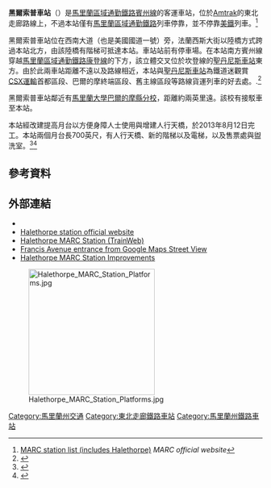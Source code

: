 {{Infobox station
 | name=黑爾索普<br />{{lang|en|Halethorpe}}
 | type=[[馬里蘭區域通勤鐵路|馬里蘭區域通勤鐵路]]車站
 | image=Halethorpe MARC station, August 2013.jpg
 | image_size=
 | image_caption=改建後的黑爾索普車站
 | address=[[馬里蘭州|馬里蘭州]]{{link-en|黑爾索普 (馬里蘭州)|Halethorpe, Maryland|黑爾索普}}{{link-en|美國國道1號 (馬里蘭州)|U.S. Route 1 in Maryland|西南林蔭路}}5833號
 | coordinates={{Coord|39.2385|-76.6911|type:railwaystation_region:US-MD|display=inline,title}}
 | line=[[東北走廊|東北走廊]]
 | other= {{bus icon}} {{link-en|MTA馬里蘭77號線|Route 77 (MTA Maryland)|MTA巴士77}}<br/> [[File:UMBC_Transit.png|35px]] {{link-en|UMBC交通|UMBC Transit|UMBC黑爾索普線}}
 | platform=2個[[側式月台|側式月台]]
 | tracks=4條
 | parking=有
 | bicycle=可
 | passengers=
 | pass_year=
 | pass_percent=
 | pass_system=
 | opened=
 | rebuilt=2013年
 | ADA=是
 | code=
 | owned=[[美鐵|美鐵]]
 | zone=
 | services= {{Adjacent stations|system=MARC|line=Penn Line|left=BWI Airport|right=West Baltimore}}
}}
'''黑爾索普車站'''（{{lang-en|Halethorpe station}}）是[[馬里蘭區域通勤鐵路賓州線|馬里蘭區域通勤鐵路賓州線]]的客運車站，位於[[Amtrak|Amtrak]]的東北走廊路線上，不過本站僅有[[馬里蘭區域通勤鐵路|馬里蘭區域通勤鐵路]]列車停靠，並不停靠[[美鐵|美鐵]]列車。<ref name="track">[http://www.mtamaryland.com/services/marc/schedulesSystemMaps/marcTrainSystemMap.cfm MARC station list (includes Halethorpe)] {{Wayback|url=http://www.mtamaryland.com/services/marc/schedulesSystemMaps/marcTrainSystemMap.cfm |date=20080309011011 }} ''MARC official website''</ref>

黑爾索普車站位在西南大道（也是美國國道一號）旁，法蘭西斯大街以陸橋方式跨過本站北方，由該陸橋有階梯可抵達本站。車站站前有停車場。在本站南方賓州線穿越[[馬里蘭區域通勤鐵路|馬里蘭區域通勤鐵路]][[康登線|康登線]]的下方，該立體交叉位於坎登線的[[聖丹尼斯車站|聖丹尼斯車站]]東方。由於此兩車站距離不遠以及路線相近，本站與[[聖丹尼斯車站|聖丹尼斯車站]]為鐵道迷觀賞[[CSX運輸|CSX運輸]]首都區段、巴爾的摩終端區段、舊主線區段等路線貨運列車的好去處。.<ref>{{Cite web |url=http://www.trainweb.org/marcrailfan/hale.html |title=Halethorpe MARC Station (TrainWeb) |accessdate=2014-12-02 |archive-date=2015-10-18 |archive-url=https://web.archive.org/web/20151018154230/http://www.trainweb.org/marcrailfan/hale.html |dead-url=no }}</ref>

黑爾索普車站鄰近有[[馬里蘭大學巴爾的摩縣分校|馬里蘭大學巴爾的摩縣分校]]，距離約兩英里遠。該校有接駁車至本站。

本站經改建提高月台以方便身障人士使用與增建人行天橋，於2013年8月12日完工。本站兩個月台長700英尺，有人行天橋、新的階梯以及電梯，以及售票處與盥洗室。<ref>{{cite web|title=Governor O'Malley Opens Renovated MARC Halethorpe Station|url=http://mta.maryland.gov/governor-o%E2%80%99malley-opens-renovated-marc-halethorpe-station|publisher=Maryland Transit Administration|accessdate=20 September 2013|archive-date=2014-11-18|archive-url=https://web.archive.org/web/20141118124452/https://mta.maryland.gov/governor-o%E2%80%99malley-opens-renovated-marc-halethorpe-station|dead-url=no}}</ref><ref name="NewStation">{{cite web |url=http://www.baltimoresun.com/news/maryland/baltimore-county/arbutus-lansdowne/ph-at-omalley-train-0814-20130812,0,4527825.story0118-20120117,0,1459717.story |title=MARC Train station opens in Halethorpe |work=baltimoresun.com |publisher=Tribune |accessdate=23 August 2013 }}{{dead link|date=2018年2月 |bot=InternetArchiveBot |fix-attempted=yes }}</ref>

==參考資料==
{{Reflist}}

==外部連結==
* {{commonscat-inline|Halethorpe (MARC station)}}
* [https://web.archive.org/web/20080309011011/http://www.mtamaryland.com/services/marc/schedulesSystemMaps/marcTrainSystemMap.cfm#top Halethorpe station official website]
* [http://www.trainweb.org/marcrailfan/hale.html Halethorpe MARC Station (TrainWeb)]{{Wayback|url=http://www.trainweb.org/marcrailfan/hale.html |date=20151018154230 }}
* [http://maps.google.com/maps?hl=en&ie=UTF8&ll=39.238627,-76.691061&spn=0.004163,0.013711&z=17&layer=c&cbll=39.238713,-76.691363&panoid=VodCYcAwwf9MFk0hNo2DUA&cbp=12,14.65,,0,14.86 Francis Avenue entrance from Google Maps Street View]
* [http://mta.maryland.gov/sites/default/files/2011_HalethorpeNewsletter_Fall_0.pdf Halethorpe MARC Station Improvements]{{Wayback|url=http://mta.maryland.gov/sites/default/files/2011_HalethorpeNewsletter_Fall_0.pdf |date=20160304052906 }}

[[File:Halethorpe_MARC_Station_Platforms.jpg|250px]]

{{賓州線}}
{{DEFAULTSORT:Halethorpe}}
[[Category:馬里蘭州交通|Category:馬里蘭州交通]]
[[Category:東北走廊鐵路車站|Category:東北走廊鐵路車站]]
[[Category:馬里蘭州鐵路車站|Category:馬里蘭州鐵路車站]]
